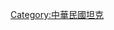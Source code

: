 {{Catnav|坦克|國籍區分的坦克|中華民國坦克}}
{{Catnav|裝甲戰鬥車輛|國籍區分的裝甲戰鬥車輛|中華民國裝甲戰鬥車輛|中華民國坦克}}
{{Catnav|頁面分類|地理|国家|亚洲国家|中華民國|中華民國陸軍|中華民國陸軍裝備|中華民國裝甲戰鬥車輛|中華民國坦克 }}
{{Catnav|頁面分類|各種主題的頁面分類|按國家分類|各國軍事|台灣軍事|中華民國陸軍|中華民國陸軍裝備|中華民國裝甲戰鬥車輛|中華民國坦克}}

[[Category:中華民國坦克|Category:中華民國坦克]]